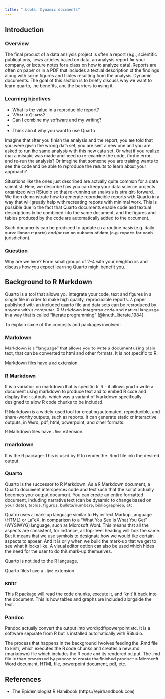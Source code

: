 ```yaml
---
title: ":books: Dynamic documents"
---
```


## Introduction

### Overview

The final product of a data analysis project is often a report (e.g., scientific publications, news articles based on data, an analysis report for your company, or lecture notes for a class on how to analyze data). Reports are often on paper or in a PDF that includes a textual description of the findings along with some figures and tables resulting from the analysis. Dynamic documents. The goal of this section is to briefly discuss why we want to learn quarto, the benefits, and the barriers to using it.

### Learning bjectives

* What is the value in a reproducible report?
* What is Quarto?
* Can I combine my software and my writing?
*
* Think about why you want to use Quarto

Imagine that after you finish the analysis and the report, you are told that you were given the wrong data set, you are sent a new one and you are asked to run the same analysis with this new data set. Or what if you realize that a mistake was made and need to re-examine the code, fix the error, and re-run the analysis? Or imagine that someone you are training wants to see the code and be able to reproduce the results to learn about your approach?

Situations like the ones just described are actually quite common for a data scientist. Here, we describe how you can keep your data science projects organized with RStudio so that re-running an analysis is straight-forward. We then demonstrate how to generate reproducible reports with Quarto in a way that will greatly help with recreating reports with minimal work. This is possible due to the fact that Quarto documents enable code and textual descriptions to be combined into the same document, and the figures and tables produced by the code are automatically added to the document.

Such documents can be produced to update on a routine basis (e.g. daily surveillance reports) and/or run on subsets of data (e.g. reports for each jurisdiction).

### Question

Why are we here?
Form small groups of 2-4 with your neighbours and discuss how you expect learning Quarto might benefit you.

## Background to R Markdown

Quarto is a tool that allows you integrate your code, text and figures in a single file in order to make high quality, reproducible reports. A paper published with an included quarto file and data sets can be reproduced by anyone with a computer. R Markdown integrates code and natural language in a way that is called "literate programming" [@knuth_literate_1984].

To explain some of the concepts and packages involved:

::: panel-tabset
### Markdown

Markdown is a "language" that allows you to write a document using plain text, that can be converted to html and other formats. It is not specific to R.

Markdown files have a `md` extension.

### R Markdown

It is a variation on markdown that is specific to R - it allows you to write a document using markdown to produce text and to embed R code and display their outputs. which was a variant of Markdown specifically designed to allow R code chunks to be included.

R Markdown is a widely-used tool for creating automated, reproducible, and share-worthy outputs, such as reports. It can generate static or interactive outputs, in Word, pdf, html, powerpoint, and other formats.

R Markdown files have `.Rmd` extension.

### rmarkdown

It is the R package: This is used by R to render the .Rmd file into the desired output.

### Quarto

Quarto is the successor to R Markdown. As a R Markdown document, a Quarto document intersperces code and text such that the script actually becomes your output document. You can create an entire formatted document, including narrative text (can be dynamic to change based on your data), tables, figures, bullets/numbers, bibliographies, etc.

Quatro uses a mark-up language similar to HyperText Markup Language (HTML) or LaTeX, in comparison to a "What You See Is What You Get" (WYSIWYG) language, such as Microsoft Word. This means that all the aspects are consistent, for instance, all top-level heading will look the same. But it means that we use symbols to designate how we would like certain aspects to appear. And it is only when we build the mark-up that we get to see what it looks like. A visual editor option can also be used which hides the need for the user to do this mark-up themselves.

Quarto is not tied to the R language.

Quarto files have a `.Qmd` extension.
:::

::: panel-tabset
### knitr

This R package will read the code chunks, execute it, and 'knit' it back into the document. This is how tables and graphs are included alongside the text.

### Pandoc

Pandoc actually convert the output into word/pdf/powerpoint etc. It is a software separate from R but is installed automatically with RStudio.
:::

The process that happens in the background involves feeding the .Rmd file to knitr, which executes the R code chunks and creates a new .md (markdown) file which includes the R code and its rendered output. The .md file is then processed by pandoc to create the finished product: a Microsoft Word document, HTML file, powerpoint document, pdf, etc.

## References

-   The Epidemiologist R Handbook (https://epirhandbook.com)
